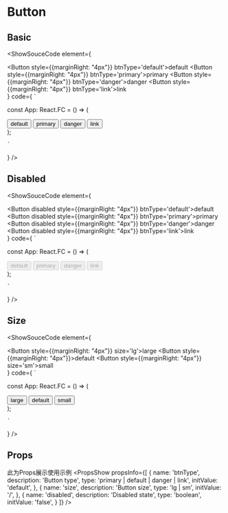 
# Button

## Basic
<ShowSouceCode
  element={
    <div>
      <Button style={{marginRight: "4px"}} btnType='default'>default</Button>
      <Button style={{marginRight: "4px"}} btnType='primary'>primary</Button>
      <Button style={{marginRight: "4px"}} btnType='danger'>danger</Button>
      <Button style={{marginRight: "4px"}} btnType='link'>link</Button>
    </div>
  }
  code={
    `

const App: React.FC = () => (
  <div>
    <Button btnType='default'>default</Button>
    <Button btnType='primary'>primary</Button>
    <Button btnType='danger'>danger</Button>
    <Button btnType='link'>link</Button>
  </div>
);

    `
  }
/>

## Disabled
<ShowSouceCode
  element={
    <div>
      <Button disabled style={{marginRight: "4px"}} btnType='default'>default</Button>
      <Button disabled style={{marginRight: "4px"}} btnType='primary'>primary</Button>
      <Button disabled style={{marginRight: "4px"}} btnType='danger'>danger</Button>
      <Button disabled style={{marginRight: "4px"}} btnType='link'>link</Button>
    </div>
  }
  code={
    `

const App: React.FC = () => (
  <div>
    <Button disabled btnType='default'>default</Button>
    <Button disabled btnType='primary'>primary</Button>
    <Button disabled btnType='danger'>danger</Button>
    <Button disabled btnType='link'>link</Button>
  </div>
);

    `
  }
/>

## Size
<ShowSouceCode
  element={
    <div>
      <Button style={{marginRight: "4px"}} size='lg'>large</Button>
      <Button style={{marginRight: "4px"}}>default</Button>
      <Button style={{marginRight: "4px"}} size='sm'>small</Button>
    </div>
  }
  code={
    `

const App: React.FC = () => (
  <div>
    <Button size='lg'>large</Button>
    <Button>default</Button>
    <Button size='sm'>small</Button>
  </div>
);

    `
  }
/>

## Props

此为Props展示使用示例
<PropsShow propsInfo={[
  {
    name: 'btnType',
    description: 'Button type',
    type: 'primary | default | danger | link',
    initValue: 'default',
  },
  {
    name: 'size',
    description: 'Button size',
    type: 'lg | sm',
    initValue: '/',
  },
  {
    name: 'disabled',
    description: 'Disabled state',
    type: 'boolean',
    initValue: 'false',
  }
]} />
